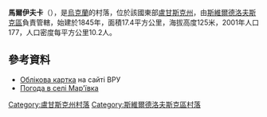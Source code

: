 {{coord|47|57|56|N|39|24|43|E|scale:100000|display=title}}

'''馬爾伊夫卡'''（{{lang-uk|Мар'ївка}}），是[[烏克蘭|烏克蘭]]的村落，位於該國東部[[盧甘斯克州|盧甘斯克州]]，由[[斯維爾德洛夫斯克區|斯維爾德洛夫斯克區]]負責管轄，始建於1845年，面積17.4平方公里，海拔高度125米，2001年人口177，人口密度每平方公里10.2人。

==參考資料==
* [http://w1.c1.rada.gov.ua/pls/z7503/A005?rdat1=04.01.2014&rf7571=18581 Облікова картка] на сайті ВРУ
* [http://weather.in.ua/ua/lyganskaja/14982 Погода в селі Мар'ївка]

{{DEFAULTSORT:Мар'ївка}}
[[Category:盧甘斯克州村落|Category:盧甘斯克州村落]]
[[Category:斯維爾德洛夫斯克區村落|Category:斯維爾德洛夫斯克區村落]]


{{Luhansk-geo-stub}}